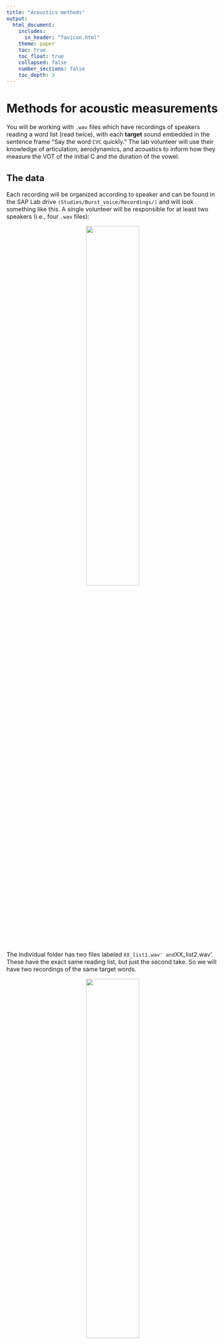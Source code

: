 ```yaml
---
title: "Acoustics methods"
output: 
  html_document:
    includes:
      in_header: "favicon.html"
    theme: paper
    toc: true
    toc_float: true
    collapsed: false
    number_sections: false
    toc_depth: 3
---
```


<style type="text/css">
  body{
  font-size: 12pt;
}
</style>

<style type="text/css">
.title {
  display: none;
}

#getting-started img {
  margin-right: 10px;
}

</style>

# Methods for acoustic measurements

You will be working with `.wav` files which have recordings of speakers reading a word list (read twice), with each **target** sound embedded in the sentence frame "Say the word `CVC` quickly." The lab volunteer will use their knowledge of articulation, aerodynamics, and acoustics to inform how they measure the VOT of the initial C and the duration of the vowel.

## The data

Each recording will be organized according to speaker and can be found in the SAP Lab drive `(Studies/Burst_voice/Recordings/)` and will look something like this. A single volunteer will be responsible for at least two speakers (i.e., four `.wav` files):

<center>
![](images/recordings_folders.png){width=50% height=50%} 
</center>

The individual folder has two files labeled `XX_list1.wav' and `XX_list2.wav'. These have the exact same reading list, but just the second take. So we will have two recordings of the same target words. 

<center>
![](images/indiv_folder.png){width=50% height=50%}
</center>

## Opening the file

**Download** the individual files to your local computer (see the video below if you don't know how to do this). For the purposes of this example, we will work with `OC_list1.wav`. The first two letters of the file name are the participant code.

**Open** the `.wav` file in `Praat`. It will appear in the Object window pane. Click `View and Edit` to examine the audio. It will be a fairly long sound file (you're not used to seeing files this long, but that's OK).

<center>
![](images/long_sound.png)
</center>
\

## Creating the TextGrid

Now we want to create a `TextGrid` file to accompany this long sound file. A text grid is a text file that you open **with** the sound file that allows you to annotate and put boundaries or demarcations on the sound file. These demarcations happen on **tiers** of the TextGrid. Once you have boundaries and labels made in the TextGrid associated with a sound file you can *query* the TextGrid and ask things like "how long are all of the **intervals** on a particular tier". Let's take a look at how this is done.

Select the Sound object, in this example, it would be `Sound OC_list1`. In the menu of buttons in the Objects window, click `Annotate` and from there `To TextGrid`.

<center>
![](images/to_textgrid.png){width=50% height=50%}
</center>
\

This will bring up a window form that asks for some variables. We want 2 tiers, one for `VOT` and one for `vdur` (vowel duration). Please label them *exactly* like this:

<center>
![](images/tier_form.png){width=50% height=50%}
</center>
\

Neither of these are called "point" tiers, so you leave the field for "Which of these are point tiers?" blank. This will put a TextGrid object into the Objects window. It will be named the same as the sound file, in this case `TextGrid OC_list1`. 

Next, you must open the sound file *and* the TextGrid files together! You can select them both together by holding down the `shift` key. When both files are selected, click `View and Edit` again. 

This will open up a window with the waveform and spectrogram from the `.wav` file along with the TextGrid. Notice that there are two tiers on the TexGrid: VOT and vdur. Also notice that in the right panel of the window is all the IPA symbols. We won't worry about the IPA for this project, but it allows one to do broad transcription of the audio.

<center>
![](images/wav_TextGrid.png)
</center>
\

Zoom out all the way (Command-A, it might be CTRL-A on Windows) to see the entire waveform. Notice that you can't see the spectrogram if you're zoomed out this far. Let's zoom (select, then Command-N) in closer to see the first few sentences:

<center>
![](images/wav_TextGrid_zoomed.png)
</center>
\

The zoomed in view allows you to see the which should look pretty nice. Make sure you're using a wideband spectrogram view. If your image isn't wideband, then go to Spectrum > Spectrogram settings. Make sure the window length is large (0.01s will be fine). You will use the spectrogram just for further evidence for your decisions on where to place boundaries. 

## Measuring VOT and Vdur

### Preliminaries 

You will work directly with this `.wav` + TextGrid combo view. 

1. Have the word list open on your screen. You will be constantly consulting this list to make sure you're listening to the correct word.

2. Ignore all of the sentence word frames and focus only on the **target** CVC words.

3. Zoom in to your sentence. Listen to the sentence, then zoom in on the target word. Watch this animated `gif`:

![](images/zooming_in_to_target.gif)

4. Some of the sentence frames (the first few participants) are "Say the word __ again," I then changed it to "Say the word __ quickly." This avoids the problem of having the final C of the target word being the onset of "again."

5. Notice the two tiers (VOT and vdur). You will insert boundaries and annotate *both* of these tiers for every target word.

### Adding interval boundaries

Now you will locate the onset of the release burst. In the example below (and most all of the tokens you'll be dealing with) it's very obvious where the stop is released. You'll see a loud transient (unstructured energy or noise that is brief)

1. The onset is easy to identify. Zoom into the onset, and on the VOT tier (which should be tier 1), add an interval:

![](images/onset_offset.png)

The **offset** is harder, and **VERY** important to get right for the purposes of this study. The effects I hope to find are going to be small so it's important that you're careful in identifying the end of the VOT, and that you stay consistent in your measuring techniques.

2. In this case, the offset is located as the END of the VOT or aspiration noise at the zero crossing. You can confirm this by looking at the spectrogram too. The offset of the aspiration/VOT IS the onset of the vowel!

<center>
![](images/offset_VOT_onset_vowel.png)
</center>

3. Identify the offset of the vowel. This should be fairly clear. Notice the periodic voicing of the vowel. It is loud. As the vowel starts to end, it dramatically decreases in amplitude. The shape of the periodic voicing also changes to reflect the voicing (if it is voiced, like the "g" in "tug" in this example) of the final consonant.

4. Once you have identified the boundary intervals (VOT onset, VOT offset/Vowel onset, Vowel offset), you can go back and insert your intervals on the TextGrids. 

5. There are two tiers (VOT and Vdur). You must put Interval boundaries on the appropriate tier! The way you insert an interval boundary is by placing your cursor at the point in the waveform where you want it. Then go to Interval > Add interval on tier 1 (this will add it to the Tier 1 or the VOT tier).

6. Add intervals to Tier 1 for VOT onset and VOT offset. Immediately after you add the Tier 1 interval for VOT offset you must add a Tier 2 interval (vowel onset). The VOT offset and the Vowel onset ARE THE SAME, but with the interval added to different tiers.

7. Finally add your interval boundary to the vowel offset on Tier 2 (Vdur).

```
Tip: Learn the keyboard shortcuts for adding boundaries on the interval tiers. For a Mac (if you're in the SAP Lab), it is Command-1 for Tier 1 (VOT) and Command-2 for Tier 2 (Vdur).
```
 
8. You will end up with two "chunks", one for VOT and one for Vdur. Watch this gif:

![](images/insert_intervals.gif)

9. Now you need to label the intervals. Name each chunk with the name of the target word. In this example, it is the first word of the list, "tug."

![](images/name_intervals.gif)
10. I've walked you through the first example. You now need to do this for each target word in the file. There are about 120 of them. 

11. It is **VERY** important that you **SAVE** your TextGrid periodically. I would recommend you save the TextGrid in the same folder where the audio is. It will have the same name as the audio, but with the extension `.TextGrid`. The way you do this is by going to File > Save TextGrid as text file... in the audio/TextGrid combo window you've been working in. Every time you save it, it will ask you whether you want to override the already saved one. Say "yes."


## Running the duration script

Once you've added your VOT and Vdur tier intervals, you will be running a Praat "script." We will be using a script (a little program that will automatically do some operation on files) that goes through the TextGrid that you've saved and measure the duration of each interval (once for the VOT tier and once for the Vdur tier).

The duration extraction script is located [here](https://drive.google.com/drive/folders/12Ohw5w_Noeo4sKyS5ostS6ra8_rHl02b?usp=share_link). Download it to the folder where your audio file and TextGrid file is located. 

Once you are done demarcating the intervals of all the target words in the audio file in both the VOT and Vdur tiers, it will be time to run the script. 

1. To run the script you need to have your audio file (`.wav`) (in our example `OC_list1.wav`) and the associated TextGrid file (in our example OC_list1.TextGrid) in the same folder. If you're working on lab computers it's convenient to have this all on your desktop.

2. With Praat open, open the duration extraction script. Do this by going to Praat > Open Praat script... and finding the script in your folder. The open script will look like this:

![](images/script_image.png)
3. To "run" the script go to Run > Run. You can also press Command-R on the lab macs. 

4. Running the script will open a form. You need to enter some parameters. "Directory name" is where the audio and TextGrid are located. In the example below, the folder is OC, which is on the Desktop, which is under the root (~). If you're working on the Lab computers I'd recommend keeping the same structure.

The "Objects name" is the name of the audio and TextGrid files. In the example, they're both "OC_list1". "Log File" is the name that you want the output file to be called. Please call it exactly as the Objects name file, but with the extension of EITHER "_VOT" or "_Vdur". "Labeled tier number" is the tier you want the script to "look" at. You will first run the script on the VOT tier, which is tier 1. So input "1" here and the Log file should be "OC_list1_VOT". Ignore the last two parameters.

![](images/script1_form.png){width=50% height=50%}

Click "OK". This will put a text file in your folder called "OC_list1_VOT.txt". Open it up and inspect it. It should 


4. Once you run the script, and provided your TextGrid was labeled correctly and the intervals are correct, there will be 




